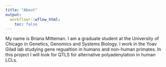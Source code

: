 ```yaml
---
title: "About"
output:
  workflowr::wflow_html:
    toc: false
---
```


My name is Briana Mitteman. I am a graduate student at the University of Chicago in Genetics, Genomics and Systems Biology. I work in the Yoav Gilad lab studying gene regualtion in humans and non-human primates. In this project I will look for QTLS for alternative polyadenylation in human LCLs. 
